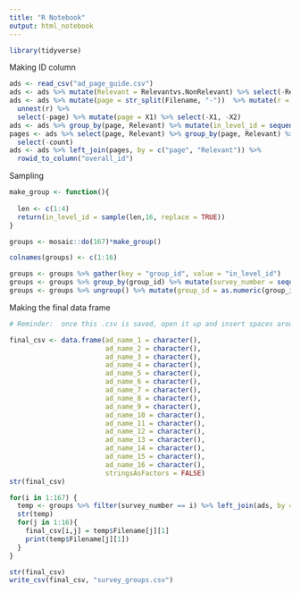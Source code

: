 ```yaml
---
title: "R Notebook"
output: html_notebook
---
```


```r
library(tidyverse)
```


Making ID column

```r
ads <- read_csv("ad_page_guide.csv")
ads <- ads %>% mutate(Relevant = Relevantvs.NonRelevant) %>% select(-Relevantvs.NonRelevant)
ads <- ads %>% mutate(page = str_split(Filename, "-"))  %>% mutate(r = map(page, ~ data.frame(t(.)))) %>%
  unnest(r) %>%
  select(-page) %>% mutate(page = X1) %>% select(-X1, -X2)
ads <- ads %>% group_by(page, Relevant) %>% mutate(in_level_id = sequence(n()))
pages <- ads %>% select(page, Relevant) %>% group_by(page, Relevant) %>% summarise(count = n()) %>% rowid_to_column("group_id") %>% 
  select(-count)
ads <- ads %>% left_join(pages, by = c("page", "Relevant")) %>% 
  rowid_to_column("overall_id")
```

Sampling 

```r

make_group <- function(){
  
  len <- c(1:4)
  return(in_level_id = sample(len,16, replace = TRUE))
}

groups <- mosaic::do(167)*make_group()

colnames(groups) <- c(1:16)

groups <- groups %>% gather(key = "group_id", value = "in_level_id")
groups <- groups %>% group_by(group_id) %>% mutate(survey_number = sequence(n()))
groups <- groups %>% ungroup() %>% mutate(group_id = as.numeric(group_id))
```

Making the final data frame

```r
# Reminder:  once this .csv is saved, open it up and insert spaces around the dashes

final_csv <- data.frame(ad_name_1 = character(),
                        ad_name_2 = character(),
                        ad_name_3 = character(),
                        ad_name_4 = character(),
                        ad_name_5 = character(),
                        ad_name_6 = character(),
                        ad_name_7 = character(),
                        ad_name_8 = character(),
                        ad_name_9 = character(),
                        ad_name_10 = character(),
                        ad_name_11 = character(),
                        ad_name_12 = character(),
                        ad_name_13 = character(),
                        ad_name_14 = character(),
                        ad_name_15 = character(),
                        ad_name_16 = character(),
                        stringsAsFactors = FALSE)
str(final_csv)

for(i in 1:167) {
  temp <- groups %>% filter(survey_number == i) %>% left_join(ads, by = c("group_id", "in_level_id")) %>% ungroup()
  str(temp)
  for(j in 1:16){
    final_csv[i,j] = temp$Filename[j][1]
    print(temp$Filename[j][1])
  }
}

str(final_csv)
write_csv(final_csv, "survey_groups.csv")

```

